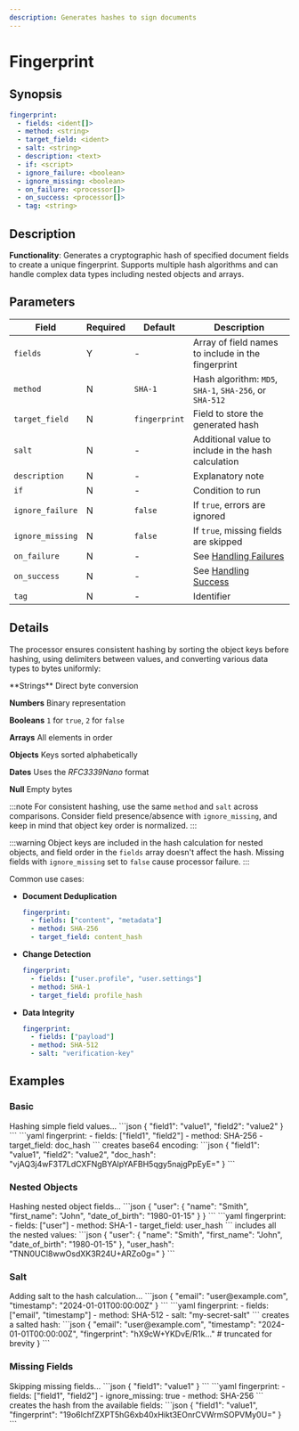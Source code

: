 ```yaml
---
description: Generates hashes to sign documents
---
```


# Fingerprint

## Synopsis

```yaml {2}
fingerprint:
  - fields: <ident[]>
  - method: <string>
  - target_field: <ident>
  - salt: <string>
  - description: <text>
  - if: <script>
  - ignore_failure: <boolean>
  - ignore_missing: <boolean>
  - on_failure: <processor[]>
  - on_success: <processor[]>
  - tag: <string>
```

## Description

**Functionality**: Generates a cryptographic hash of specified document fields to create a unique fingerprint. Supports multiple hash algorithms and can handle complex data types including nested objects and arrays.

## Parameters

|Field|Required|Default|Description|
|---|---|---|---|
|`fields`|Y|-|Array of field names to include in the fingerprint|
|`method`|N|`SHA-1`|Hash algorithm: `MD5`, `SHA-1`, `SHA-256`, or `SHA-512`|
|`target_field`|N|`fingerprint`|Field to store the generated hash|
|`salt`|N|-|Additional value to include in the hash calculation|
|`description`|N|-|Explanatory note|
|`if`|N|-|Condition to run|
|`ignore_failure`|N|`false`|If `true`, errors are ignored|
|`ignore_missing`|N|`false`|If `true`, missing fields are skipped|
|`on_failure`|N|-|See [Handling Failures](../handling-failures.mdx)|
|`on_success`|N|-|See [Handling Success](../handling-success.mdx)|
|`tag`|N|-|Identifier|

## Details

The processor ensures consistent hashing by sorting the object keys before hashing, using delimiters between values, and converting various data types to bytes uniformly:

<TermTable>
  <TermCol>**Strings**</TermCol>
  <DefCol>Direct byte conversion</DefCol>

  <TermCol>**Numbers**</TermCol>
  <DefCol>Binary representation</DefCol>

  <TermCol>**Booleans**</TermCol>
  <DefCol>`1` for `true`, `2` for `false`</DefCol>

  <TermCol>**Arrays**</TermCol>
  <DefCol>All elements in order</DefCol>

  <TermCol>**Objects**</TermCol>
  <DefCol>Keys sorted alphabetically</DefCol>

  <TermCol>**Dates**</TermCol>
  <DefCol>Uses the _RFC3339Nano_ format</DefCol>

  <TermCol>**Null**</TermCol>
  <DefCol>Empty bytes</DefCol>
</TermTable>

:::note
For consistent hashing, use the same `method` and `salt` across comparisons. Consider field presence/absence with `ignore_missing`, and keep in mind that object key order is normalized.
:::

:::warning
Object keys are included in the hash calculation for nested objects, and field order in the `fields` array doesn't affect the hash. Missing fields with `ignore_missing` set to `false` cause processor failure.
:::

Common use cases:

* **Document Deduplication**
 
   ```yaml
   fingerprint:
     - fields: ["content", "metadata"]
     - method: SHA-256
     - target_field: content_hash
   ```

* **Change Detection**
   
   ```yaml
   fingerprint:
     - fields: ["user.profile", "user.settings"]
     - method: SHA-1
     - target_field: profile_hash
   ```

* **Data Integrity**
 
   ```yaml
   fingerprint:
     - fields: ["payload"]
     - method: SHA-512
     - salt: "verification-key"
   ```

## Examples

### Basic

<ExampleGrid>
  <CommentCol>
    Hashing simple field values...
  </CommentCol>
  <CodeCol>
    ```json
    {
      "field1": "value1",
      "field2": "value2"
    }
    ```
    ```yaml
    fingerprint:
      - fields: ["field1", "field2"]
      - method: SHA-256
      - target_field: doc_hash
    ```
  </CodeCol>
  <CommentCol>
    creates base64 encoding:
  </CommentCol>
  <CodeCol>
    ```json
    {
      "field1": "value1",
      "field2": "value2",
      "doc_hash": "vjAQ3j4wF3T7LdCXFNgBYAlpYAFBH5qgy5najgPpEyE="
    }
    ```
  </CodeCol>
</ExampleGrid>

### Nested Objects

<ExampleGrid>
  <CommentCol>
    Hashing nested object fields...
  </CommentCol>
  <CodeCol>
    ```json
    {
      "user": {
        "name": "Smith",
        "first_name": "John",
        "date_of_birth": "1980-01-15"
      }
    }
    ```
    ```yaml
    fingerprint:
      - fields: ["user"]
      - method: SHA-1
      - target_field: user_hash
    ```
  </CodeCol>
  <CommentCol>
    includes all the nested values:
  </CommentCol>
  <CodeCol>
    ```json
    {
      "user": {
        "name": "Smith",
        "first_name": "John",
        "date_of_birth": "1980-01-15"
      },
      "user_hash": "TNN0UCl8wwOsdXK3R24U+ARZo0g="
    }
    ```
  </CodeCol>
</ExampleGrid>

### Salt

<ExampleGrid>
  <CommentCol>
    Adding salt to the hash calculation...
  </CommentCol>
  <CodeCol>
    ```json
    {
      "email": "user@example.com",
      "timestamp": "2024-01-01T00:00:00Z"
    }
    ```
    ```yaml
    fingerprint:
      - fields: ["email", "timestamp"]
      - method: SHA-512
      - salt: "my-secret-salt"
    ```
  </CodeCol>
  <CommentCol>
    creates a salted hash:
  </CommentCol>
  <CodeCol>
    ```json
    {
      "email": "user@example.com",
      "timestamp": "2024-01-01T00:00:00Z",
      "fingerprint": "hX9cW+YKDvE/R1k..."  # truncated for brevity
    }
    ```
  </CodeCol>
</ExampleGrid>

### Missing Fields

<ExampleGrid>
  <CommentCol>
    Skipping missing fields...
  </CommentCol>
  <CodeCol>
    ```json
    {
      "field1": "value1"
    }
    ```
    ```yaml
    fingerprint:
      - fields: ["field1", "field2"]
      - ignore_missing: true
      - method: SHA-256
    ```
  </CodeCol>
  <CommentCol>
    creates the hash from the available fields:
  </CommentCol>
  <CodeCol>
    ```json
    {
      "field1": "value1",
      "fingerprint": "19o6lchfZXPT5hG6xb40xHikt3EOnrCVWrmSOPVMy0U="
    }
    ```
  </CodeCol>
</ExampleGrid>
